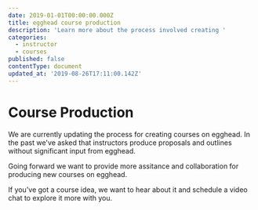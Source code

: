 ```yaml
---
date: 2019-01-01T00:00:00.000Z
title: egghead course production
description: 'Learn more about the process involved creating '
categories:
  - instructor
  - courses
published: false
contentType: document
updated_at: '2019-08-26T17:11:00.142Z'
---
```


# Course Production

We are currently updating the process for creating courses on egghead. In the past we've asked that instructors produce proposals and outlines without significant input from egghead.

Going forward we want to provide more assitance and collaboration for producing new courses on egghead.

If you've got a course idea, we want to hear about it and schedule a video chat to explore it more with you.
